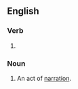 ==English==

===Verb===
{{head|en|verb form}}

# {{present participle of|narrate|lang=en|nocat=1}}

===Noun===
{{en-noun}}

# An act of [[narration]].